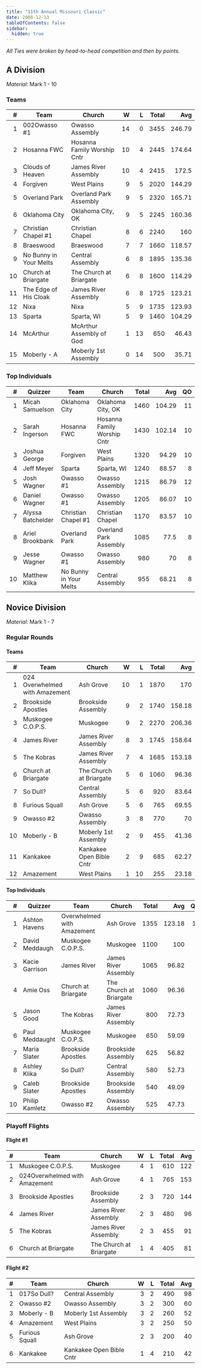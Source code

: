 ```yaml
---
title: "11th Annual Missouri Classic"
date: 2008-12-13
tableOfContents: false
sidebar:
  hidden: true
---
```


*All Ties were broken by head-to-head competition and then by points.*

## A Division

*Material*: Mark 1 - 10

### Teams

|    # | Team                   | Church                      |    W |    L | Total |    Avg |
| ---: | ---------------------- | --------------------------- | ---: | ---: | ----: | -----: |
|    1 | 002Owasso #1           | Owasso Assembly             |   14 |    0 |  3455 | 246.79 |
|    2 | Hosanna FWC            | Hosanna Family Worship Cntr |   10 |    4 |  2445 | 174.64 |
|    3 | Clouds of Heaven       | James River Assembly        |   10 |    4 |  2415 |  172.5 |
|    4 | Forgiven               | West Plains                 |    9 |    5 |  2020 | 144.29 |
|    5 | Overland Park          | Overland Park Assembly      |    9 |    5 |  2320 | 165.71 |
|    6 | Oklahoma City          | Oklahoma City, OK           |    9 |    5 |  2245 | 160.36 |
|    7 | Christian Chapel #1    | Christian Chapel            |    8 |    6 |  2240 |    160 |
|    8 | Braeswood              | Braeswood                   |    7 |    7 |  1660 | 118.57 |
|    9 | No Bunny in Your Melts | Central Assembly            |    6 |    8 |  1895 | 135.36 |
|   10 | Church at Briargate    | The Church at Briargate     |    6 |    8 |  1600 | 114.29 |
|   11 | The Edge of His Cloak  | James River Assembly        |    6 |    8 |  1725 | 123.21 |
|   12 | Nixa                   | Nixa                        |    5 |    9 |  1735 | 123.93 |
|   13 | Sparta                 | Sparta, WI                  |    5 |    9 |  1460 | 104.29 |
|   14 | McArthur               | McArthur Assembly of God    |    1 |   13 |   650 |  46.43 |
|   15 | Moberly - A            | Moberly 1st Assembly        |    0 |   14 |   500 |  35.71 |

### Top Individuals

|    # | Quizzer           | Team                   | Church                      | Total |    Avg |   QO |
| ---: | ----------------- | ---------------------- | --------------------------- | ----: | -----: | ---: |
|    1 | Micah Samuelson   | Oklahoma City          | Oklahoma City, OK           |  1460 | 104.29 |   11 |
|    2 | Sarah Ingerson    | Hosanna FWC            | Hosanna Family Worship Cntr |  1430 | 102.14 |   10 |
|    3 | Joshua George     | Forgiven               | West Plains                 |  1320 |  94.29 |   10 |
|    4 | Jeff Meyer        | Sparta                 | Sparta, WI                  |  1240 |  88.57 |    8 |
|    5 | Josh Wagner       | Owasso #1              | Owasso Assembly             |  1215 |  86.79 |   12 |
|    6 | Daniel Wagner     | Owasso #1              | Owasso Assembly             |  1205 |  86.07 |   10 |
|    7 | Alyssa Batchelder | Christian Chapel #1    | Christian Chapel            |  1170 |  83.57 |   10 |
|    8 | Ariel Brookbank   | Overland Park          | Overland Park Assembly      |  1085 |   77.5 |    8 |
|    9 | Jesse Wagner      | Owasso #1              | Owasso Assembly             |   980 |     70 |    8 |
|   10 | Matthew Klika     | No Bunny in Your Melts | Central Assembly            |   955 |  68.21 |    8 |

## Novice Division

*Material*: Mark 1 - 7

### Regular Rounds

#### Teams

|    # | Team                           | Church                   |    W |    L | Total |    Avg |
| ---: | ------------------------------ | ------------------------ | ---: | ---: | ----: | -----: |
|    1 | 024 Overwhelmed with Amazement | Ash Grove                |   10 |    1 |  1870 |    170 |
|    2 | Brookside Apostles             | Brookside Assembly       |    9 |    2 |  1740 | 158.18 |
|    3 | Muskogee C.O.P.S.              | Muskogee                 |    9 |    2 |  2270 | 206.36 |
|    4 | James River                    | James River Assembly     |    8 |    3 |  1745 | 158.64 |
|    5 | The Kobras                     | James River Assembly     |    7 |    4 |  1685 | 153.18 |
|    6 | Church at Briargate            | The Church at Briargate  |    5 |    6 |  1060 |  96.36 |
|    7 | So Dull?                       | Central Assembly         |    5 |    6 |   920 |  83.64 |
|    8 | Furious Squall                 | Ash Grove                |    5 |    6 |   765 |  69.55 |
|    9 | Owasso #2                      | Owasso Assembly          |    3 |    8 |   770 |     70 |
|   10 | Moberly - B                    | Moberly 1st Assembly     |    2 |    9 |   455 |  41.36 |
|   11 | Kankakee                       | Kankakee Open Bible Cntr |    2 |    9 |   685 |  62.27 |
|   12 | Amazement                      | West Plains              |    1 |   10 |   255 |  23.18 |

#### Top Individuals

|    # | Quizzer        | Team                       | Church                  | Total |    Avg |   QO |
| ---: | -------------- | -------------------------- | ----------------------- | ----: | -----: | ---: |
|    1 | Ashton Havens  | Overwhelmed with Amazement | Ash Grove               |  1355 | 123.18 |   11 |
|    2 | David Meddaugh | Muskogee C.O.P.S.          | Muskogee                |  1100 |    100 |    7 |
|    3 | Kacie Garrison | James River                | James River Assembly    |  1065 |  96.82 |    8 |
|    4 | Amie Oss       | Church at Briargate        | The Church at Briargate |  1060 |  96.36 |    8 |
|    5 | Jason Good     | The Kobras                 | James River Assembly    |   800 |  72.73 |    8 |
|    6 | Paul Meddaught | Muskogee C.O.P.S.          | Muskogee                |   650 |  59.09 |    4 |
|    7 | Maria Slater   | Brookside Apostles         | Brookside Assembly      |   625 |  56.82 |    2 |
|    8 | Ashley Klika   | So Dull?                   | Central Assembly        |   580 |  52.73 |    2 |
|    9 | Caleb Slater   | Brookside Apostles         | Brookside Assembly      |   540 |  49.09 |    5 |
|   10 | Philip Kamletz | Owasso #2                  | Owasso Assembly         |   525 |  47.73 |    3 |

### Playoff Flights

#### Flight #1

|    # | Team                          | Church                  |    W |    L | Total |  Avg |
| ---: | ----------------------------- | ----------------------- | ---: | ---: | ----: | ---: |
|    1 | Muskogee C.O.P.S.             | Muskogee                |    4 |    1 |   610 |  122 |
|    2 | 024Overwhelmed with Amazement | Ash Grove               |    4 |    1 |   765 |  153 |
|    3 | Brookside Apostles            | Brookside Assembly      |    2 |    3 |   720 |  144 |
|    4 | James River                   | James River Assembly    |    2 |    3 |   480 |   96 |
|    5 | The Kobras                    | James River Assembly    |    2 |    3 |   455 |   91 |
|    6 | Church at Briargate           | The Church at Briargate |    1 |    4 |   405 |   81 |

#### Flight #2

|    # | Team           | Church                   |    W |    L | Total |  Avg |
| ---: | -------------- | ------------------------ | ---: | ---: | ----: | ---: |
|    1 | 017So Dull?    | Central Assembly         |    3 |    2 |   490 |   98 |
|    2 | Owasso #2      | Owasso Assembly          |    3 |    2 |   300 |   60 |
|    3 | Moberly - B    | Moberly 1st Assembly     |    3 |    2 |   260 |   52 |
|    4 | Amazement      | West Plains              |    3 |    2 |   250 |   50 |
|    5 | Furious Squall | Ash Grove                |    2 |    3 |   200 |   40 |
|    6 | Kankakee       | Kankakee Open Bible Cntr |    1 |    4 |   210 |   42 |
